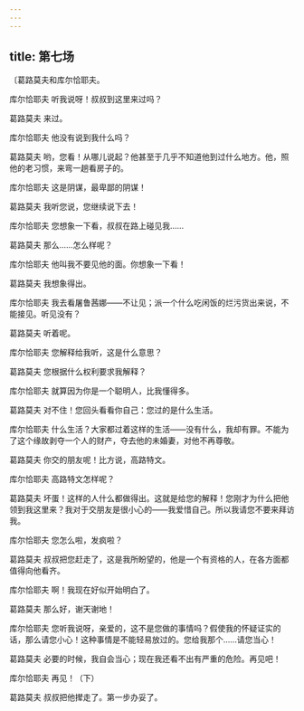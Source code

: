 ```yaml
---
---
---
```

title: 第七场
---




〔葛路莫夫和库尔恰耶夫。





库尔恰耶夫 听我说呀！叔叔到这里来过吗？

葛路莫夫 来过。

库尔恰耶夫 他没有说到我什么吗？

葛路莫夫 哟，您看！从哪儿说起？他甚至于几乎不知道他到过什么地方。他，照他的老习惯，来弯一趟看房子的。

库尔恰耶夫 这是阴谋，最卑鄙的阴谋！

葛路莫夫 我听您说，您继续说下去！

库尔恰耶夫 您想象一下看，叔叔在路上碰见我……

葛路莫夫 那么……怎么样呢？

库尔恰耶夫 他叫我不要见他的面。你想象一下看！

葛路莫夫 我想象得出。

库尔恰耶夫 我去看屠鲁茜娜——不让见；派一个什么吃闲饭的烂污货出来说，不能接见。听见没有？

葛路莫夫 听着呢。

库尔恰耶夫 您解释给我听，这是什么意思？

葛路莫夫 您根据什么权利要求我解释？

库尔恰耶夫 就算因为你是一个聪明人，比我懂得多。

葛路莫夫 对不住！您回头看看你自己：您过的是什么生活。

库尔恰耶夫 什么生活？大家都过着这样的生活——没有什么，我却有罪。不能为了这个缘故剥夺一个人的财产，夺去他的未婚妻，对他不再尊敬。

葛路莫夫 你交的朋友呢！比方说，高路特文。

库尔恰耶夫 高路特文怎样呢？

葛路莫夫 坏蛋！这样的人什么都做得出。这就是给您的解释！您刚才为什么把他领到我这里来？我对于交朋友是很小心的——我爱惜自己。所以我请您不要来拜访我。

库尔恰耶夫 您怎么啦，发疯啦？

葛路莫夫 叔叔把您赶走了，这是我所盼望的，他是一个有资格的人，在各方面都值得向他看齐。

库尔恰耶夫 啊！我现在好似开始明白了。

葛路莫夫 那么好，谢天谢地！

库尔恰耶夫 您听我说呀，亲爱的，这不是您做的事情吗？假使我的怀疑证实的话，那么请您小心！这种事情是不能轻易放过的。您给我那个……请您当心！

葛路莫夫 必要的时候，我自会当心；现在我还看不出有严重的危险。再见吧！

库尔恰耶夫 再见！（下）

葛路莫夫 叔叔把他撵走了。第一步办妥了。